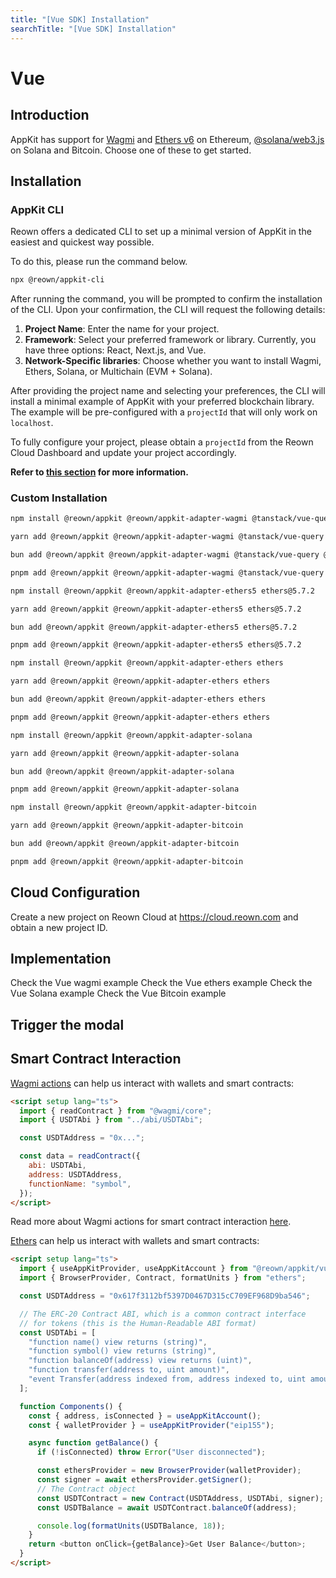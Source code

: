 ```yaml
---
title: "[Vue SDK] Installation"
searchTitle: "[Vue SDK] Installation"
---
```







# Vue

## Introduction

AppKit has support for [Wagmi](https://wagmi.sh/) and [Ethers v6](https://docs.ethers.org/v6/) on Ethereum, [@solana/web3.js](https://solana-labs.github.io/solana-web3.js/) on Solana and Bitcoin.
Choose one of these to get started.

## Installation

### AppKit CLI

Reown offers a dedicated CLI to set up a minimal version of AppKit in the easiest and quickest way possible.

To do this, please run the command below.

```bash
npx @reown/appkit-cli
```

After running the command, you will be prompted to confirm the installation of the CLI. Upon your confirmation, the CLI will request the following details:

1. **Project Name**: Enter the name for your project.
2. **Framework**: Select your preferred framework or library. Currently, you have three options: React, Next.js, and Vue.
3. **Network-Specific libraries**: Choose whether you want to install Wagmi, Ethers, Solana, or Multichain (EVM + Solana).

After providing the project name and selecting your preferences, the CLI will install a minimal example of AppKit with your preferred blockchain library. The example will be pre-configured with a `projectId` that will only work on `localhost`.

To fully configure your project, please obtain a `projectId` from the Reown Cloud Dashboard and update your project accordingly.

**Refer to [this section](#cloud-configuration) for more information.**

### Custom Installation

<Tabs>
<Tab title="Wagmi">

<CodeGroup>

```bash npm
npm install @reown/appkit @reown/appkit-adapter-wagmi @tanstack/vue-query @wagmi/vue viem
```

```bash Yarn
yarn add @reown/appkit @reown/appkit-adapter-wagmi @tanstack/vue-query @wagmi/vue viem
```

```bash Bun
bun add @reown/appkit @reown/appkit-adapter-wagmi @tanstack/vue-query @wagmi/vue viem
```

```bash pnpm
pnpm add @reown/appkit @reown/appkit-adapter-wagmi @tanstack/vue-query @wagmi/vue viem
```

</CodeGroup>

</Tab>
<Tab title="Ethers v5">

<CodeGroup>

```bash npm
npm install @reown/appkit @reown/appkit-adapter-ethers5 ethers@5.7.2
```

```bash Yarn
yarn add @reown/appkit @reown/appkit-adapter-ethers5 ethers@5.7.2
```

```bash Bun
bun add @reown/appkit @reown/appkit-adapter-ethers5 ethers@5.7.2
```

```bash pnpm
pnpm add @reown/appkit @reown/appkit-adapter-ethers5 ethers@5.7.2
```

</CodeGroup>

</Tab>
<Tab title="Ethers">

<CodeGroup>

```bash npm
npm install @reown/appkit @reown/appkit-adapter-ethers ethers
```

```bash Yarn
yarn add @reown/appkit @reown/appkit-adapter-ethers ethers
```

```bash Bun
bun add @reown/appkit @reown/appkit-adapter-ethers ethers
```

```bash pnpm
pnpm add @reown/appkit @reown/appkit-adapter-ethers ethers
```

</CodeGroup>

</Tab>
<Tab title="Solana">

<CodeGroup>

```bash npm
npm install @reown/appkit @reown/appkit-adapter-solana
```

```bash Yarn
yarn add @reown/appkit @reown/appkit-adapter-solana 
```

```bash Bun
bun add @reown/appkit @reown/appkit-adapter-solana
```

```bash pnpm
pnpm add @reown/appkit @reown/appkit-adapter-solana 
```

</CodeGroup>

</Tab>
<Tab title="Bitcoin">

<CodeGroup>

```bash npm
npm install @reown/appkit @reown/appkit-adapter-bitcoin
```

```bash Yarn
yarn add @reown/appkit @reown/appkit-adapter-bitcoin
```

```bash Bun
bun add @reown/appkit @reown/appkit-adapter-bitcoin
```

```bash pnpm
pnpm add @reown/appkit @reown/appkit-adapter-bitcoin
```

</CodeGroup>

</Tab>
</Tabs>

<CloudBanner />

## Cloud Configuration

Create a new project on Reown Cloud at https://cloud.reown.com and obtain a new project ID.

## Implementation

<Tabs>
<Tab title="Wagmi">
<Card title="wagmi Example" icon="github" href="https://github.com/reown-com/appkit-web-examples/tree/main/vue/vue-wagmi">
Check the Vue wagmi example
</Card>

<WagmiImplementation />

</Tab>
<Tab title="Ethers v5">

<Ethers5Implementation />

</Tab>
<Tab title="Ethers">
<Card title="ethers Example" icon="github" href="https://github.com/reown-com/appkit-web-examples/tree/main/vue/vue-ethers">
Check the Vue ethers example
</Card>

<EthersImplementation />

</Tab>
<Tab title="Solana">
<Card title="Solana Example" icon="github" href="https://github.com/reown-com/appkit-web-examples/tree/main/vue/vue-solana">
Check the Vue Solana example
</Card>
<SolanaImplementation />

</Tab>
<Tab title="Bitcoin">
<Card title="Bitcoin Example" icon="github" href="https://github.com/reown-com/appkit-web-examples/tree/main/vue/vue-bitcoin">
Check the Vue Bitcoin example
</Card>

<BitcoinImplementation />

</Tab>
</Tabs>

## Trigger the modal

<Tabs>
<Tab title="Wagmi">

<WagmiModal />

</Tab>
<Tab title="Ethers v5">

<EthersModal />

</Tab>
<Tab title="Ethers">

<EthersModal />

</Tab>
<Tab title="Solana">
  <SolanaModal />
</Tab>
<Tab title="Bitcoin">
  <BitcoinModal />
</Tab>
</Tabs>

## Smart Contract Interaction

<Tabs>
<Tab title="Wagmi">

[Wagmi actions](https://wagmi.sh/core/api/actions/readContract) can help us interact with wallets and smart contracts:

```html
<script setup lang="ts">
  import { readContract } from "@wagmi/core";
  import { USDTAbi } from "../abi/USDTAbi";

  const USDTAddress = "0x...";

  const data = readContract({
    abi: USDTAbi,
    address: USDTAddress,
    functionName: "symbol",
  });
</script>
```

Read more about Wagmi actions for smart contract interaction [here](https://wagmi.sh/core/actions/readContract).

</Tab>
<Tab title="Ethers">

[Ethers](https://docs.ethers.org/v6/) can help us interact with wallets and smart contracts:

```html
<script setup lang="ts">
  import { useAppKitProvider, useAppKitAccount } from "@reown/appkit/vue";
  import { BrowserProvider, Contract, formatUnits } from "ethers";

  const USDTAddress = "0x617f3112bf5397D0467D315cC709EF968D9ba546";

  // The ERC-20 Contract ABI, which is a common contract interface
  // for tokens (this is the Human-Readable ABI format)
  const USDTAbi = [
    "function name() view returns (string)",
    "function symbol() view returns (string)",
    "function balanceOf(address) view returns (uint)",
    "function transfer(address to, uint amount)",
    "event Transfer(address indexed from, address indexed to, uint amount)",
  ];

  function Components() {
    const { address, isConnected } = useAppKitAccount();
    const { walletProvider } = useAppKitProvider("eip155");

    async function getBalance() {
      if (!isConnected) throw Error("User disconnected");

      const ethersProvider = new BrowserProvider(walletProvider);
      const signer = await ethersProvider.getSigner();
      // The Contract object
      const USDTContract = new Contract(USDTAddress, USDTAbi, signer);
      const USDTBalance = await USDTContract.balanceOf(address);

      console.log(formatUnits(USDTBalance, 18));
    }
    return <button onClick={getBalance}>Get User Balance</button>;
  }
</script>
```

</Tab>

<Tab title="Solana">
  <SolanaPrograms />
</Tab>

</Tabs>
